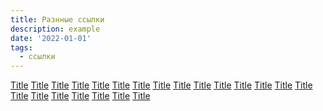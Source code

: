 ```yaml
---
title: Разнные ссылки
description: example
date: '2022-01-01'
tags:
  - ссылки
---
```


[Title](https://github.com/palikhov/CnM_streets-of-waterdeep) 
[Title](https://github.com/palikhov/CnM_5e_core)
[Title](https://github.com/palikhov/CnM-Roll20-resources) 
[Title](https://github.com/palikhov/palant-core-published) 
[Title](https://github.com/palikhov/CnM_000_Palant_RPG_Core) 
[Title](https://palikhov.github.io/srd-dnd-5e-ru/) 
[Title](https://github.com/palikhov/srd-dnd-5e-ru)
[Title](https://palikhov.github.io/e5e/) 
[Title](https://palikhov.github.io/) 
[Title](https://github.com/palikhov/roll20-dnd-5e-macros)
[Title](https://github.com/palikhov/CnM-Homebrewery) 
[Title](https://github.com/palikhov/Homebrewery-Assets6) 
[Title](https://github.com/palikhov/Homebrewer-Custom-Font) 
[Title](https://github.com/palikhov/HOMEBREWERY-ASSETS5) 
[Title](https://github.com/palikhov/e5e.srd) 
[Title](https://github.com/palikhov/homebrewery-theme)
[Title](https://github.com/palikhov/homebrewery-CSS-Stylesheets-N-Scripts)
[Title](https://github.com/palikhov/DrT_map_slicer) 
[Title](https://github.com/palikhov/HomebreweryStyles) 
[Title](https://github.com/palikhov/homebrewery-fonts) 
[Title](https://github.com/palikhov/downtime_and_demesnes_5e)
[Title](https://github.com/palikhov/DnD-Card-Generator)
